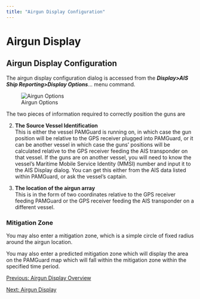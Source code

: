 ```yaml
---
title: "Airgun Display Configuration"
---
```

Airgun Display
==============

Airgun Display Configuration
----------------------------

  

The airgun display configuration dialog is accessed from the _**Display>AIS Ship Reporting>Display Options**_... menu command.

![Airgun Options](images/AirgunOptions.png)  
  

The two pieces of information required to correctly position the guns are

2.  **The Source Vessel Identification**  
    This is either the vessel PAMGuard is running on, in which case the gun position will be relative to the GPS receiver plugged into PAMGuard, or it can be another vessel in which case the guns' positions will be calculated relative to the GPS receiver feeding the AIS transponder on that vessel. If the guns are on another vessel, you will need to know the vessel's Maritime Mobile Service Identity (MMSI) number and input it to the AIS Display dialog. You can get this either from the AIS data listed within PAMGuard, or ask the vessel's captain.
    
3.  **The location of the airgun array**  
    This is in the form of two coordinates relative to the GPS receiver feeding PAMGuard or the GPS receiver feeding the AIS transponder on a different vessel.
    

### Mitigation Zone

You may also enter a mitigation zone, which is a simple circle of fixed radius around the airgun location.

You may also enter a predicted mitigation zone which will display the area on the PAMGuard map which will fall within the mitigation zone within the specified time period.  
  
  

[Previous: Airgun Display Overview](AirgunOverview.html)

[Next: Airgun Display](AirgunDisplay.html)